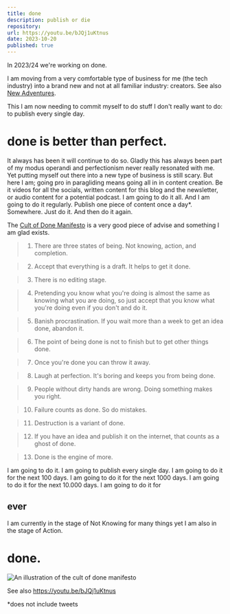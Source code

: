 ```yaml
---
title: done
description: publish or die
repository: 
url: https://youtu.be/bJQj1uKtnus
date: 2023-10-20
published: true
---
```


In 2023/24 we're working on done.  

I am moving from a very comfortable type of business for me (the tech industry) into a brand new and not at all familiar industry: creators. See also [New Adventures](/blog/new-adventures).

This I am now needing to commit myself to do stuff I don't really want to do: to publish every single day. 

# done is better than perfect.  

It always has been it will continue to do so.  Gladly this has always been part of my modus operandi and perfectionism never really resonated with me.  Yet putting myself out there into a new type of business is still scary.  But here I am; going pro in paragliding means going all in in content creation.  Be it videos for all the socials, written content for this blog and the newsletter, or audio content for a potential podcast.  I am going to do it all.  And I am going to do it regularly.  Publish one piece of content once a day*. Somewhere.  Just do it.  And then do it again.

The [Cult of Done Manifesto](https://medium.com/@bre/the-cult-of-done-manifesto-724ca1c2ff13) is a very good piece of advise and something I am glad exists.  

> 1. There are three states of being. Not knowing, action, and completion.

> 2. Accept that everything is a draft. It helps to get it done.

> 3. There is no editing stage.

> 4. Pretending you know what you're doing is almost the same as knowing what you are doing, so just accept that you know what you're doing even if you don't and do it.

> 5. Banish procrastination. If you wait more than a week to get an idea done, abandon it.

> 6. The point of being done is not to finish but to get other things done.

> 7. Once you're done you can throw it away.

> 8. Laugh at perfection. It's boring and keeps you from being done.

> 9. People without dirty hands are wrong. Doing something makes you right.

> 10. Failure counts as done. So do mistakes.

> 11. Destruction is a variant of done.

> 12. If you have an idea and publish it on the internet, that counts as a ghost of done.

> 13. Done is the engine of more.

I am going to do it.  I am going to publish every single day.  I am going to do it for the next 100 days.  I am going to do it for the next 1000 days.  I am going to do it for the next 10.000 days.  I am going to do it for

## ever


I am currently in the stage of Not Knowing for many things yet I am also in the stage of Action.  

# done. 

![An illustration of the cult of done manifesto](/done-manifesto-illustrations.webp)

See also https://youtu.be/bJQj1uKtnus


*does not include tweets